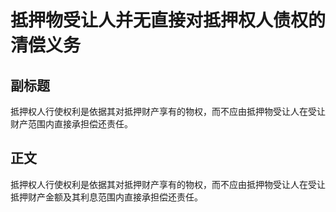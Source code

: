 # 抵押物受让人并无直接对抵押权人债权的清偿义务
## 副标题
抵押权人行使权利是依据其对抵押财产享有的物权，而不应由抵押物受让人在受让财产范围内直接承担偿还责任。
## 正文
抵押权人行使权利是依据其对抵押财产享有的物权，而不应由抵押物受让人在受让抵押财产金额及其利息范围内直接承担偿还责任。